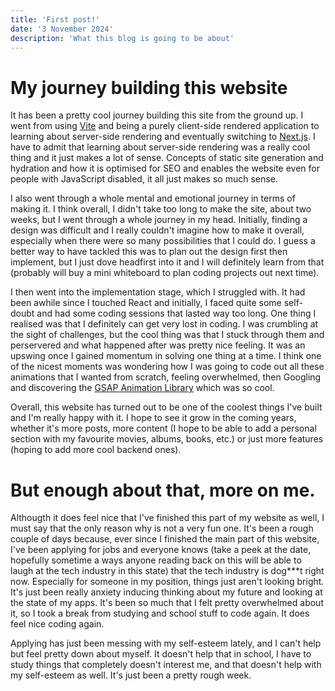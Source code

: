 ```yaml
---
title: 'First post!'
date: '3 November 2024'
description: 'What this blog is going to be about'
---
```


# My journey building this website
It has been a pretty cool journey building this site from the ground up. I went from using [Vite](https://vite.dev/) 
and being a purely client-side rendered application to learning about server-side rendering and eventually switching to 
[Next.js](https://nextjs.org/). I have to admit that learning about server-side rendering was a really cool thing and it 
just makes a lot of sense. Concepts of static site generation and hydration and how it is optimised for SEO and enables the 
website even for people with JavaScript disabled, it all just makes so much sense.

I also went through a whole mental and emotional journey in terms of making it. I think overall, I didn't take too long to make the 
site, about two weeks, but I went through a whole journey in my head. Initially, finding a design was difficult and I really 
couldn't imagine how to make it overall, especially when there were so many possibilities that I could do. I guess a better 
way to have tackled this was to plan out the design first then implement, but I just dove headfirst into it and I will 
definitely learn from that \(probably will buy a mini whiteboard to plan coding projects out next time\). 

I then went into the implementation stage, which I struggled with. It had been awhile since I touched React and initially, I faced
quite some self-doubt and had some coding sessions that lasted way too long. One thing I realised was that I definitely can get very lost in coding. 
I was crumbling at the sight of challenges, but the cool thing was that I stuck through them and perservered and what happened after was pretty nice feeling. 
It was an upswing once I gained momentum in solving one thing at a time. I think one of the nicest moments was wondering how I was going to code out all these 
animations that I wanted from scratch, feeling overwhelmed, then Googling and discovering the [GSAP Animation Library](https://gsap.com/) which was so cool. 

Overall, this website has turned out to be one of the coolest things I've built and I'm really 
happy with it. I hope to see it grow in the coming years, whether it's more posts, more content \(I hope to be able to 
add a personal section with my favourite movies, albums, books, etc.\) or just more features \(hoping to add more cool backend ones\).

# But enough about that, more on me. 
Althougth it does feel nice that I've finished this part of my website as well, I must say that the only reason why is not a very fun one. 
It's been a rough couple of days because, ever since I finished the main part of this website, I've been applying for jobs and everyone knows 
\(take a peek at the date, hopefully sometime a ways anyone reading back on this will be able to laugh at the tech industry in this state) that 
the tech industry is dog***t right now. Especially for someone in my position, things just aren't looking bright. It's just been really 
anxiety inducing thinking about my future and looking at the state of my apps. It's been so much that I felt pretty overwhelmed about it, so I took 
a break from studying and school stuff to code again. It does feel nice coding again.

Applying has just been messing with my self-esteem lately, and I can't help but feel pretty down about myself. It doesn't help that in school, I have 
to study things that completely doesn't interest me, and that doesn't help with my self-esteem as well. It's just been a pretty rough week. 



